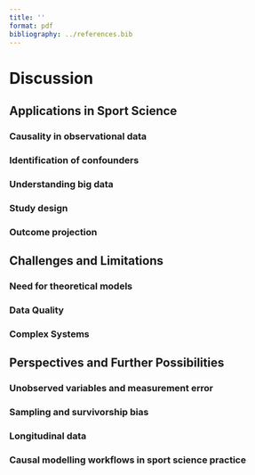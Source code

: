 ```yaml
---
title: ''
format: pdf
bibliography: ../references.bib
---
```


# Discussion

## Applications in Sport Science

### Causality in observational data

### Identification of confounders

### Understanding big data

### Study design

### Outcome projection

## Challenges and Limitations

### Need for theoretical models

### Data Quality

### Complex Systems

## Perspectives and Further Possibilities

### Unobserved variables and measurement error

### Sampling and survivorship bias

### Longitudinal data

### Causal modelling workflows in sport science practice


